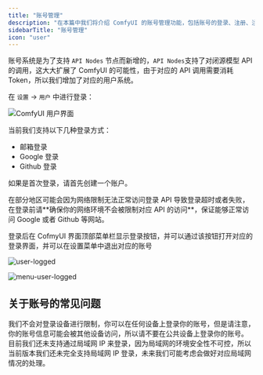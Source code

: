 ```yaml
---
title: "账号管理"
description: "在本篇中我们将介绍 ComfyUI 的账号管理功能，包括账号的登录、注册、注销等操作。"
sidebarTitle: "账号管理"
icon: "user"
---
```


账号系统是为了支持 `API Nodes` 节点而新增的，`API Nodes`支持了对闭源模型 API 的调用，这大大扩展了 ComfyUI 的可能性，由于对应的 API 调用需要消耗 Token，所以我们增加了对应的用户系统。

在 `设置` -> `用户` 中进行登录：

![ComfyUI 用户界面](/images/zh/interface/setting/user.jpg)

当前我们支持以下几种登录方式：

- 邮箱登录
- Google 登录
- Github 登录

如果是首次登录，请首先创建一个账户。

<Tip>
在部分地区可能会因为网络限制无法正常访问登录 API 导致登录超时或者失败， 在登录前请**确保你的网络环境不会被限制对应 API 的访问**，保证能够正常访问 Google 或者 Github 等网站。
</Tip>

登录后在 CofmyUI 界面顶部菜单栏显示登录按钮，并可以通过该按钮打开对应的登录界面，并可以在设置菜单中退出对应的账号

![user-logged](/images/interface/setting/user-logged.jpg)

![menu-user-logged](/images/zh/interface/setting/menu-user-logged.jpg)


## 关于账号的常见问题

<AccordionGroup>
  <Accordion title="是否存在登录设备限制？">
   我们不会对登录设备进行限制，你可以在任何设备上登录你的账号，但是请注意，你的账号信息可能会被其他设备访问，所以请不要在公共设备上登录你的账号。
  </Accordion>

  <Accordion title="为什么局域网 IP 登录无法访问">
  目前我们还未支持通过局域网 IP 来登录，因为局域网的环境安全性不可控，所以当前版本我们还未完全支持局域网 IP 登录，未来我们可能考虑会做好对应局域网情况的处理。
  </Accordion>
</AccordionGroup>